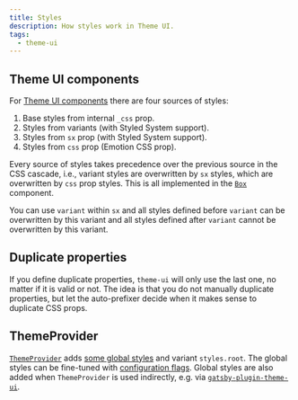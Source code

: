 ```yaml
---
title: Styles
description: How styles work in Theme UI.
tags:
  - theme-ui
---
```


## Theme UI components

For [Theme UI components](https://theme-ui.com/components) there are four
sources of styles:

1. Base styles from internal `_css` prop.
1. Styles from variants (with Styled System support).
1. Styles from `sx` prop (with Styled System support).
1. Styles from `css` prop (Emotion CSS prop).

Every source of styles takes precedence over the previous source in the CSS
cascade, i.e., variant styles are overwritten by `sx` styles, which are
overwritten by `css` prop styles. This is all implemented in the
[`Box`](https://github.com/system-ui/theme-ui/blob/master/packages/components/src/Box.js)
component.

You can use `variant` within `sx` and all styles defined before `variant` can be
overwritten by this variant and all styles defined after `variant` cannot be
overwritten by this variant.

## Duplicate properties

If you define duplicate properties, `theme-ui` will only use the last one, no
matter if it is valid or not. The idea is that you do not manually duplicate
properties, but let the auto-prefixer decide when it makes sense to duplicate
CSS props.

## ThemeProvider

[`ThemeProvider`](https://github.com/system-ui/theme-ui/blob/v0.3.1/packages/theme-provider/src/index.js)
adds
[some global styles](https://github.com/system-ui/theme-ui/blob/f6380fc356ce97e64bf50ba60e0bc6f38a25dabe/packages/theme-provider/src/index.js#L15-L21)
and variant `styles.root`. The global styles can be fine-tuned with
[configuration flags](https://theme-ui.com/theming/#configuration-flags). Global
styles are also added when `ThemeProvider` is used indirectly, e.g. via
[`gatsby-plugin-theme-ui`](https://github.com/system-ui/theme-ui/tree/master/packages/gatsby-plugin-theme-ui).
